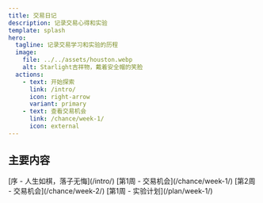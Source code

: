 ```yaml
---
title: 交易日记
description: 记录交易心得和实验
template: splash
hero:
  tagline: 记录交易学习和实验的历程
  image:
    file: ../../assets/houston.webp
    alt: Starlight吉祥物，戴着安全帽的笑脸
  actions:
    - text: 开始探索
      link: /intro/
      icon: right-arrow
      variant: primary
    - text: 查看交易机会
      link: /chance/week-1/
      icon: external
---
```



## 主要内容


<CardGrid>
  <Card title="交易理念" icon="pencil">
    [序 - 人生如棋，落子无悔](/intro/)
  </Card>
  <Card title="交易机会" icon="add-document">
    [第1周 - 交易机会](/chance/week-1/)
  </Card>
  <Card title="交易机会" icon="add-document">
    [第2周 - 交易机会](/chance/week-2/)
  </Card>
  <Card title="实验计划" icon="setting">
    [第1周 - 实验计划](/plan/week-1/)
  </Card>
</CardGrid>
